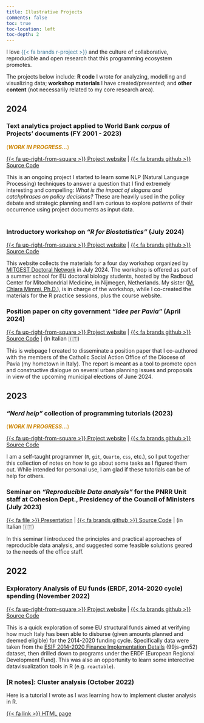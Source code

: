 ```yaml
---
title: Illustrative Projects
comments: false
toc: true
toc-location: left
toc-depth: 2
--- 
```


I love [{{< fa brands r-project >}}]{style="color: #3b7697;"} and the culture of collaborative, reproducible and open research that this programming ecosystem promotes.  

The projects below include: **R code** I wrote for analyzing, modelling and visualizing data; **workshop materials** I have created/presented; and **other content** (not necessarily related to my core research area).  

## 2024

### Text analytics project applied to World Bank *corpus* of Projects' documents  (FY 2001 - 2023)

[(***WORK IN PROGRESS...***)]{style="color: #cc8400;"}

[{{< fa up-right-from-square >}} Project website](https://lulliter.github.io/slogan/) \| [{{< fa brands github >}} Source Code](https://github.com/Lulliter/slogan)

This is an ongoing project I started to learn some NLP (Natural Language Processing) techniques to answer a question that I find extremely interesting and compelling: *What is the impact of slogans and catchphrases on policy decisions?* These are heavily used in the policy debate and strategic planning and I am curious to explore *patterns* of their occurrence using project documents as input data.  <br><br>


### Introductory workshop on *"R for Biostatistics"* (July 2024)

[{{< fa up-right-from-square >}} Project website](https://R4biostats.com) \| [{{< fa brands github >}} Source Code](https://github.com/Lulliter/R4biostats)

This website collects the materials for a four day workshop organized by [MITGEST Doctoral Network](https://www.mitgest.eu/) in July 2024. The workshop is offered as part of a summer school for EU doctoral biology students, hosted by the Radboud Center for Mitochondrial Medicine, in Nijmegen, Netherlands. My sister ([M. Chiara Mimmi, Ph.D.](https://www.linkedin.com/in/maria-chiara-mimmi-b0aa9233/)), is in charge of the workshop, while I co-created the materials for the R practice sessions, plus the course website.  
<!-- ![](../images/banner_BIOSTATS.png) <br><br> -->

### Position paper on city government *"Idee per Pavia"* (April 2024)

[{{< fa up-right-from-square >}} Project website](https://ideeperpavia.com/) \| [{{< fa brands github >}} Source Code](https://github.com/Lulliter/ideeperpavia) | (in Italian 🇮🇹)

This is webpage I created to disseminate a position paper that I co-authored with the members of the Catholic Social Action Office of the Diocese of Pavia (my hometown in Italy). The report is meant as a tool to promote open and constructive dialogue on several urban planning issues and proposals in view of the upcoming municipal elections of June 2024. 

<!-- ![](../images/banner_IDEE.png) <br><br> -->

## 2023
### *"Nerd help"* collection of programming tutorials  (2023)

[(***WORK IN PROGRESS...***)]{style="color: #cc8400;"}

[{{< fa up-right-from-square >}} Project website](https://lulliter.github.io/nerd_help/me.html) \| [{{< fa brands github >}} Source Code](https://github.com/Lulliter/nerd_help) 

I am a self-taught programmer (`R`, `git`, `Quarto`, `css`, etc.), so I put together this collection of notes on how to go about some tasks as I figured them out. While intended for personal use, I am glad if these tutorials can  be of help for others.  

<!-- ### Static website for press review (December 2023) -->
<!-- [{{< fa up-right-from-square >}} Project website](https://lulliter.github.io/rassegna/) \| [Source Code](https://github.com/Lulliter/rassegna) -->

<!-- ### Exploratory study on text analytics with R *"How slogans end up moving billions"* (2022 - ...) -->

<!-- [(***WORK IN PROGRESS...***)]{style="color: #cc8400;"} -->

<!-- [{{< fa up-right-from-square >}} Project website](https://lulliter.github.io/slogan/) \| [Source Code](https://github.com/Lulliter/slogan)  -->

<!-- This is an ongoing project I started to explore text analytics to answer a question that I find extremely interesting and compelling: *What is the impact of slogans on policy decisions?* My working hypothesis is that often slogans involves a progressive detachment of words/phrases from their original meaning, so *"Why" and "how" does such a deviation between words and reality occur?* <br><br> -->

### Seminar on *"Reproducible Data analysis"* for the PNRR Unit staff at Cohesion Dept., Presidency of the Council of Ministers (July 2023)

[{{< fa file >}} Presentation](Reproducibility_Compressed.pdf) \| [{{< fa brands github >}} Source Code](https://github.com/Lulliter/Reproducibility) | (in Italian 🇮🇹)

In this seminar I introduced the principles and practical approaches of reproducible data analysis, and suggested some feasible solutions geared to the needs of the office staff.  

## 2022

### Exploratory Analysis of EU funds (ERDF, 2014-2020 cycle) spending (November 2022)

[{{< fa up-right-from-square >}} Project website](https://lulliter.shinyapps.io/03_Analysis/) \| [{{< fa brands github >}} Source Code](https://github.com/Lulliter/plan2implem)

This is a quick exploration of some EU structural funds aimed at verifying how much Italy has been able to disburse (given amounts planned and deemed eligible) for the 2014-2020 funding cycle. Specifically data were taken from the [ESIF 2014-2020 Finance Implementation Details](https://dev.socrata.com/foundry/cohesiondata.ec.europa.eu/99js-gm52) (99js-gm52) dataset, then drilled down to programs under the ERDF (European Regional Development Fund). This was also an opportunity to learn some interective datavisualization tools in R (e.g. `reactable`).

<!-- ![](../images/banner_ERDF.png) <br><br> -->

### [R notes]: Cluster analysis (October 2022)

Here is a tutorial I wrote as I was learning how to implement cluster analysis in R. 

[{{< fa link >}} HTML page](https://rpubs.com/Lulliter/cluster-analysis) 
 
